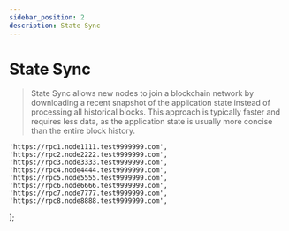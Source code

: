 ```yaml
---
sidebar_position: 2
description: State Sync
---
```


# State Sync

> State Sync allows new nodes to join a blockchain network by downloading a recent snapshot of the application state instead of processing all historical blocks. This approach is typically faster and requires less data, as the application state is usually more concise than the entire block history.



	'https://rpc1.node1111.test9999999.com',
	'https://rpc2.node2222.test9999999.com',
	'https://rpc3.node3333.test9999999.com',
	'https://rpc4.node4444.test9999999.com',
	'https://rpc5.node5555.test9999999.com',
	'https://rpc6.node6666.test9999999.com',
	'https://rpc7.node7777.test9999999.com',
	'https://rpc8.node8888.test9999999.com',
];

<SelectPaste rpc={rpc} codeTemplate={stateSync} />